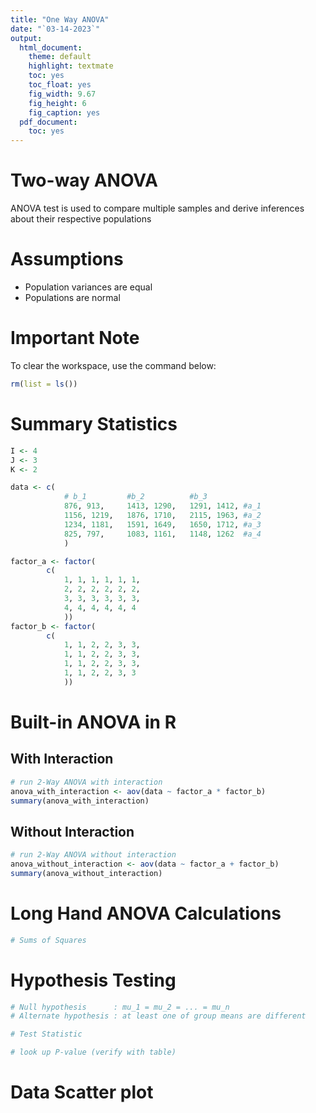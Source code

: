 ```yaml
---
title: "One Way ANOVA"
date: "`03-14-2023`"
output:
  html_document:
    theme: default
    highlight: textmate
    toc: yes
    toc_float: yes
    fig_width: 9.67
    fig_height: 6
    fig_caption: yes
  pdf_document:
    toc: yes
---
```


# Two-way ANOVA
ANOVA test is used to compare multiple samples and derive inferences about their respective populations

# Assumptions
- Population variances are equal
- Populations are normal

# Important Note
To clear the workspace, use the command below:
```r
rm(list = ls())
```

# Summary Statistics

```r
I <- 4
J <- 3
K <- 2

data <- c(
            # b_1         #b_2          #b_3
            876, 913,     1413, 1290,   1291, 1412, #a_1
            1156, 1219,   1876, 1710,   2115, 1963, #a_2
            1234, 1181,   1591, 1649,   1650, 1712, #a_3
            825, 797,     1083, 1161,   1148, 1262  #a_4
            )

factor_a <- factor(
        c(
            1, 1, 1, 1, 1, 1,
            2, 2, 2, 2, 2, 2,
            3, 3, 3, 3, 3, 3,
            4, 4, 4, 4, 4, 4
            ))
factor_b <- factor(
        c(
            1, 1, 2, 2, 3, 3,
            1, 1, 2, 2, 3, 3,
            1, 1, 2, 2, 3, 3,
            1, 1, 2, 2, 3, 3
            ))
```



# Built-in ANOVA in R

## With Interaction

```r
# run 2-Way ANOVA with interaction
anova_with_interaction <- aov(data ~ factor_a * factor_b)
summary(anova_with_interaction)
```
## Without Interaction

```r
# run 2-Way ANOVA without interaction
anova_without_interaction <- aov(data ~ factor_a + factor_b)
summary(anova_without_interaction)
```

# Long Hand ANOVA Calculations

```r
# Sums of Squares

```

# Hypothesis Testing
```r

# Null hypothesis      : mu_1 = mu_2 = ... = mu_n
# Alternate hypothesis : at least one of group means are different

# Test Statistic

# look up P-value (verify with table)

```

# Data Scatter plot
```r

```